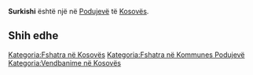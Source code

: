 {{Fshat në 
 | Emri                = Surkishi
 | EmriAlt                = 
 | NAME_SHORT_FORM=      
 | NAME_GENERIC=      
 | NAME_SORT_NAME_RO=      SURKISHI
 | FULL_NAME_RO = Surkishi
 | FULL_NAME_ND_RO=Surkishi
 | SORT_NAME_RG=SURKISHI
 | FULL_NAME_RG=Surkishi
 | FULL_NAME_ND_RG=Surkishi
 | SRP_NAME_SHORT_FORM=      
 | SRP_NAME_GENERIC=      
 | SRP_NAME_SORT_NAME_RO=      
 | SRP_FULL_NAME_RO = 
 | SRP_FULL_NAME_ND_RO=
 | SRP_SORT_NAME_RG=
 | SRP_FULL_NAME_RG=
 | SRP_FULL_NAME_ND_RG=
 | Emri (Rasa dhanore) = 
 | Figura              = 
 | Shteti              = Kosovo
 | Komuna              = Podujevë
 | Kodi postar         = 
 | Sipërfaqja          = 

 | Popullsia           = 

 | Regj. i popullsisë  = 
 | Dend. e popullsisë  = 
 | Faqja zyrtare       = 
 <!--- Koordinatat ----> 
 | Gjerësia            = 42.887317
 | Gjatësia            = 21.207667
 | Lartësia            = 
}}
'''Surkishi''' është një [[]] në [[Podujevë]] të [[Kosovës]].

<!-- == Gjeografia == -->
<!-- == Historia == -->
<!-- == Demografia == -->
== Shih edhe ==
{{Komuna Podujevë}}
{{Kosovo-Administrata-Cung}}

[[Kategoria:Fshatra në Kosovës]]
[[Kategoria:Fshatra në Kommunes Podujevë]]
[[Kategoria:Vendbanime në Kosovës]]